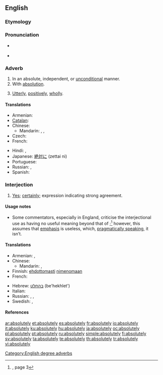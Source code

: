 ==English==

===Etymology===
{{suffix|absolute|ly}}

===Pronunciation===
* {{a|US}} {{IPA|/æbsəluɾli/}}
* {{audio|en-us-absolutely.ogg|Audio (US)}}

===Adverb===
{{en-adv|-}}

# In an absolute, independent, or [[unconditional]] manner.
# With [[absolution]].
# {{context|degree}} [[utterly|Utterly]], [[positively]], [[wholly]].

====Translations====
{{trans-top|in an absolute manner}}
* Armenian: {{t-|hy|անպայման|tr=anpayman}}
* [[Catalan]]: {{t|ca|absolutament}}
* Chinese:
** Mandarin: {{t|cmn|絕對地|sc=Hani}}, {{t|cmn|绝对地|tr=juéduìde|sc=Hani}}, {{t|cmn|完全地|tr=wánquánde|sc=Hani}}
* Czech: {{t-|cs|naprosto}}
* French: {{t+|fr|absolument}}
{{trans-mid}}
* Hindi: {{t-|hi|बिलकुल|xs=Hindi}},  {{t-|hi|बिल्कुल|xs=Hindi}}
* Japanese: [[絶対に]] (zettai ni)
* Portuguese: {{t+|pt|absolutamente}}
* Russian: {{t+|ru|совершенно|tr=sovershénno}}, {{t+|ru|абсолютно|tr=absolyútno}}
* Spanish: {{t+|es|totalmente}}
{{trans-bottom}}

{{trans-top|with absolution}}
{{trans-mid}}
{{trans-bottom}}

===Interjection===
{{en-intj}}

# [[yes|Yes]]; [[certainly]]; expression indicating strong agreement.

====Usage notes====
* Some commentators, especially in England, criticise the interjectional use as having no useful meaning beyond that of {{term|yes|lang=en}};<ref name="SLE-usage">{{R:She Literally Exploded}}, page 3</ref> however, this assumes that [[emphasis]] is useless, which, [[pragmatics|pragmatically speaking]], it isn’t.

====Translations====
{{trans-top|yes; certainly}}
* Armenian: {{t-|hy|իհարկե|tr=iharke}}, {{t-|hy|աչքիս վրա|tr=ačk’is vra}}
* Chinese:
** Mandarin: {{t-|cmn|當然|sc=Hani}}, {{t-|cmn|当然|tr=dāngrán|sc=Hani}}
* Finnish: [[ehdottomasti]] [[nimenomaan]]
* French: {{t+|fr|absolument}}
{{trans-mid}}
* Hebrew: [[בהחלט]] (be'hekhlet')
* Italian: {{t+|it|assolutamente}}
* Russian: {{t+|ru|конечно|tr=konéčno}}, {{t+|ru|точно|tr=tóčno}}, {{t+|ru|именно|tr=ímenno}}
* Swedish: {{t+|sv|absolut}}, {{t+|sv|definitivt}}
{{trans-bottom}}

====References====
<references/>

[[Category:English degree adverbs]]

[[ar:absolutely]]
[[et:absolutely]]
[[es:absolutely]]
[[fr:absolutely]]
[[io:absolutely]]
[[it:absolutely]]
[[ku:absolutely]]
[[hu:absolutely]]
[[ja:absolutely]]
[[oc:absolutely]]
[[pl:absolutely]]
[[pt:absolutely]]
[[ru:absolutely]]
[[simple:absolutely]]
[[fi:absolutely]]
[[sv:absolutely]]
[[ta:absolutely]]
[[te:absolutely]]
[[th:absolutely]]
[[tr:absolutely]]
[[vi:absolutely]]